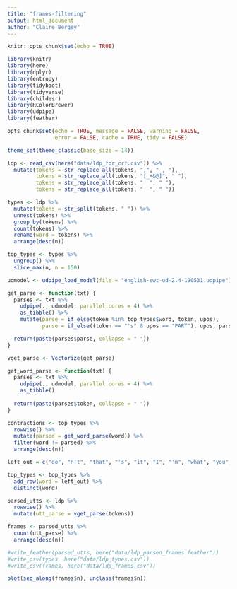 ```yaml
---
title: "frames-filtering"
output: html_document
author: "Claire Bergey"
---
```


```r
knitr::opts_chunk$set(echo = TRUE)

library(knitr)
library(here)
library(dplyr)
library(entropy)
library(tidyboot)
library(tidyverse)
library(childesr)
library(RColorBrewer)
library(udpipe)
library(feather)

opts_chunk$set(echo = TRUE, message = FALSE, warning = FALSE, 
               error = FALSE, cache = TRUE, tidy = FALSE)

theme_set(theme_classic(base_size = 14))
```

```r
ldp <- read_csv(here("data/ldp_for_crf.csv")) %>%
  mutate(tokens = str_replace_all(tokens, ",", " , "),
         tokens = str_replace_all(tokens, "[_+&@]", " "),
         tokens = str_replace_all(tokens, "  ", " "),
         tokens = str_replace_all(tokens, "  ", " "))

types <- ldp %>%
  mutate(tokens = str_split(tokens, " ")) %>%
  unnest(tokens) %>%
  group_by(tokens) %>%
  count(tokens) %>%
  rename(word = tokens) %>%
  arrange(desc(n))

top_types <- types %>%
  ungroup() %>%
  slice_max(n, n = 150)
```

```r
udmodel <- udpipe_load_model(file = "english-ewt-ud-2.4-190531.udpipe")

get_parse <- function(txt) {
  parses <- txt %>%
    udpipe(., udmodel, parallel.cores = 4) %>%
    as_tibble() %>%
    mutate(parse = if_else(token %in% top_types$word, token, upos),
           parse = if_else((token == "'s" & upos == "PART"), upos, parse))

  return(paste(parses$parse, collapse = " "))
}

vget_parse <- Vectorize(get_parse)

get_word_parse <- function(txt) {
  parses <- txt %>%
    udpipe(., udmodel, parallel.cores = 4) %>%
    as_tibble()
  
  return(paste(parses$token, collapse = " "))
}

contractions <- top_types %>%
  rowwise() %>%
  mutate(parsed = get_word_parse(word)) %>%
  filter(word != parsed) %>%
  arrange(desc(n))

left_out = c("do", "n't", "that", "'s", "it", "I", "'m", "what", "you", "'re", "let", "he", "ca", "'ll", "there", "where", "we")

top_types <- top_types %>%
  add_row(word = left_out) %>%
  distinct(word)

```

```r
parsed_utts <- ldp %>%
  rowwise() %>%
  mutate(utt_parse = vget_parse(tokens))

frames <- parsed_utts %>%
  count(utt_parse) %>%
  arrange(desc(n))
```

```r
#write_feather(parsed_utts, here("data/ldp_parsed_frames.feather"))
#write_csv(types, here("data/ldp_types.csv"))
#write_csv(frames, here("data/ldp_frames.csv"))
```

```r
plot(seq_along(frames$n), unclass(frames$n))
```